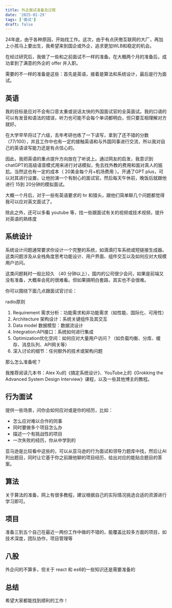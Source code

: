 ```yaml
---
title: 外企面试准备及过程
date: '2025-01-29'
tags: ['面试']
draft: false
---
```


24年底，由于各种原因，开始找工作。这次，由于有点厌倦互联网的大厂，再加上小孩马上要出生，我希望来到国企或外企，追求更加WLB和稳定的机会。

在经过研究后，我做了一些和之前面试不一样的准备。在大概两个月的准备后，成功拿到了满意的外企的 offer 并入职。

需要的不一样的准备是这些：首先是英语，接着是算法和系统设计，最后是行为面试。

## 英语

我的目标是应对不会有口音太重或说话太快的外国面试官的全英面试。我的口语的可以有发音和语法的错误，听力也可能不会每个单词都明白，但只要互相理解对方就好。

在大学早早将过了六级，去年考研也练了一下读写，拿到了还不错的分数（77/100），并且工作中也有一定的接触英语和与外国同事进行交流，所以我对自己的英语读写能力还是有点信心的。

因此，我把英语的重点提升方向放在了听说上。通过网友的启发，我意识到chatGPT的高级语音模式用来进行对话模拟，免去找外教的费用和面对真人的尴尬。当然这也有一定的成本（ 20美金每个月+机场费用 ）。开通了GPT plus，可以对其进行设置，让他扮演一个有耐心的面试官。然后每天午休前，晚饭后就跟他进行 15到 20分钟的模拟面试。

大概一个月后，对于一些有英语要求的 hr 和猎头，跟他们简单聊几个问题都觉得我可以应对英文面试了。

除此之外，还可以多看 youtube 等，找一些跟面试有关的视频或技术视频，提升对英语的熟练度

## 系统设计

系统设计问题通常要求你设计一个完整的系统，如滴滴打车系统或短链接生成器。这类问题涉及从全栈角度思考功能设计、用户界面、组件交互以及如何应对大规模用户访问。

这类问题耗时一般比较久 （40 分钟以上），国内的公司很少会问，如果是前端又没有准备，大概率会死的很难看。但如果搞明白套路，其实也不会很难。

你可以围绕下面几点跟面试官讨论：

radio原则

1.	Requirement 需求分析：功能需求和非功能需求（如性能、国际化、可用性）
2.	Architecture 架构设计：系统关键组件及其交互
3.	Data model 数据模型：数据流设计
4.	Integration:API接口：系统如何进行集成
5.	Optimization优化空间：如何应对大量用户访问？（如负载均衡、分库、缓存、消息队列、API网关等）
6.	深入讨论的细节：任何额外的技术或架构问题



那么怎么准备呢？

我推荐阅读几本书：Alex Xu的《搞定系统设计》、YouTube上的《Grokking the Advanced System Design Interview》课程，以及一些其他博主的教程。

## 行为面试

提供一些场景，问你会如何应对或是你的经历，比如：

- 怎么应对难以合作的同事
- 同时要做多个项目怎么办
- 描述一个有挑战性的项目
- 一次失败的经历，你从中学到的

亚马逊是比较看中这些的，可以从亚马逊的行为面试和领导力题库中找，然后让AI列出题目，同时让它基于你之前跟他聊的项目经历，给出对应的能贴合题目的答案。

## 算法

关于算法的准备，网上有很多教程，建议根据自己的实际情况挑选合适的资源进行学习即可。

## 项目

准备三到五个自己在最近一两份工作中做的不错的，能覆盖比较多方面的项目，如技术深度，团队协作，项目管理等

## 八股

外企问的不算多，但关于 react 和 es6的一些知识还是需要准备的


## 总结

希望大家都能找到顺利的工作！